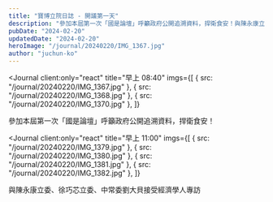 ```yaml
---
title: "寶博立院日誌 - 開議第一天"
description: "參加本屆第一次「國是論壇」呼籲政府公開追溯資料，捍衛食安！與陳永康立委、徐巧芯立委、中常委劉大貝接受經濟學人專訪"
pubDate: "2024-02-20"
updatedDate: "2024-02-20"
heroImage: "/journal/20240220/IMG_1367.jpg"
author: "juchun-ko"
---
```



<Journal
  client:only="react"
  title="早上 08:40"
  imgs={[
    { src: "/journal/20240220/IMG_1367.jpg" },
    { src: "/journal/20240220/IMG_1368.jpg" },
    { src: "/journal/20240220/IMG_1370.jpg" },
  ]}
>
  參加本屆第一次「國是論壇」呼籲政府公開追溯資料，捍衛食安！
</Journal>

<Journal
  client:only="react"
  title="早上 11:00"
  imgs={[
    { src: "/journal/20240220/IMG_1379.jpg" },
    { src: "/journal/20240220/IMG_1380.jpg" },
    { src: "/journal/20240220/IMG_1381.jpg" },
    { src: "/journal/20240220/IMG_1382.jpg" },
  ]}
>
  與陳永康立委、徐巧芯立委、中常委劉大貝接受經濟學人專訪
</Journal>
